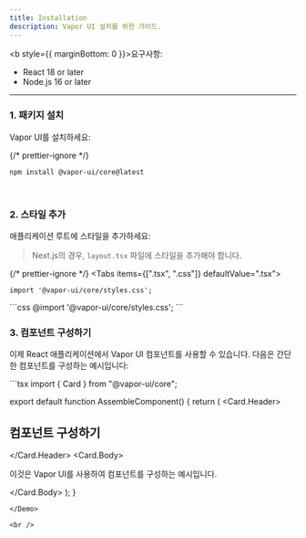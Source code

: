 ```yaml
---
title: Installation
description: Vapor UI 설치를 위한 가이드.
---
```


<b style={{ marginBottom: 0 }}>요구사항:</b>
<ul style={{ marginTop: 0 }}>
    <li>React 18 or later</li>
    <li>Node.js 16 or later</li>
</ul>

---

### 1. 패키지 설치

Vapor UI를 설치하세요:

{/* prettier-ignore */}
```package-install
npm install @vapor-ui/core@latest
```

<br />

### 2. 스타일 추가

애플리케이션 루트에 스타일을 추가하세요:

> Next.js의 경우, `layout.tsx` 파일에 스타일을 추가해야 합니다.

{/* prettier-ignore */}
<Tabs items={[".tsx", ".css"]} defaultValue=".tsx">
  <Tab value=".tsx">
  ```tsx
  import '@vapor-ui/core/styles.css'; 
  ```
  </Tab>
  <Tab value=".css">
  ```css
  @import '@vapor-ui/core/styles.css'; 
  ```
  </Tab>
</Tabs>

<br />

### 3. 컴포넌트 구성하기

이제 React 애플리케이션에서 Vapor UI 컴포넌트를 사용할 수 있습니다. 다음은 간단한 컴포넌트를 구성하는 예시입니다:

<Demo name="assemble-component">
```tsx
import { Card } from "@vapor-ui/core";

export default function AssembleComponent() {
  return (
    <Card>
      <Card.Header>
        <h2>컴포넌트 구성하기</h2>
      </Card.Header>
      <Card.Body>
        <p>이것은 Vapor UI를 사용하여 컴포넌트를 구성하는 예시입니다.</p>
      </Card.Body>
    </Card>
  );
}
```
</Demo>

<br />
